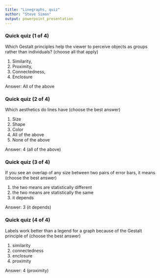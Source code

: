 ```yaml
---
title: "Linegraphs, quiz"
author: "Steve Simon"
output: powerpoint_presentation
---
```


### Quick quiz (1 of 4)
Which Gestalt principles help the viewer to perceive objects as groups rather than individuals? (choose all that apply)

1. Similarity,
2. Proximity,
3. Connectedness,
4. Enclosure

<div class="notes">

Answer: All of the above

</div>

### Quick quiz (2 of 4)
Which aesthetics do lines have (choose the best answer)

1. Size
2. Shape
3. Color
4. All of the above
5. None of the above

<div class="notes">

Answer: 4 (all of the above)

</div>

### Quick quiz (3 of 4)
If you see an overlap of any size between two pairs of error bars, it means (choose the best answer)

1. the two means are statistically different
2. the two means are statistically the same
3. it depends

<div class="notes">

Answer: 3 (it depends)

</div>

### Quick quiz (4 of 4)
Labels work better than a legend for a graph because of the Gestalt principle of (choose the best answer)

1. similarity
2. connectedness
3. enclosure
4. proximity

<div class="notes">

Answer: 4 (proximity)

</div>
